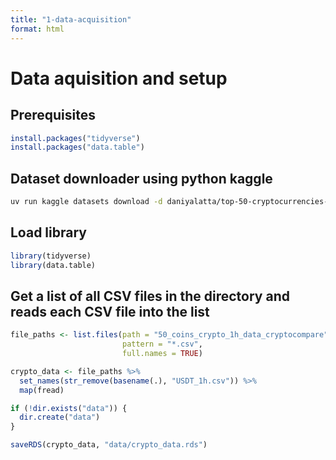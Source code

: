 ```yaml
---
title: "1-data-acquisition"
format: html
---
```

# Data aquisition and setup

## Prerequisites
```r
install.packages("tidyverse")
install.packages("data.table")
```


## Dataset downloader using python kaggle
```bash
uv run kaggle datasets download -d daniyalatta/top-50-cryptocurrencies-historical2020-2025-1h --unzip
```


## Load library
```r
library(tidyverse)
library(data.table)
```


## Get a list of all CSV files in the directory and reads each CSV file into the list
```r
file_paths <- list.files(path = "50_coins_crypto_1h_data_cryptocompare",
                         pattern = "*.csv",
                         full.names = TRUE)

crypto_data <- file_paths %>%
  set_names(str_remove(basename(.), "USDT_1h.csv")) %>% 
  map(fread)
```


```r
if (!dir.exists("data")) {
  dir.create("data")
}

saveRDS(crypto_data, "data/crypto_data.rds")
```
